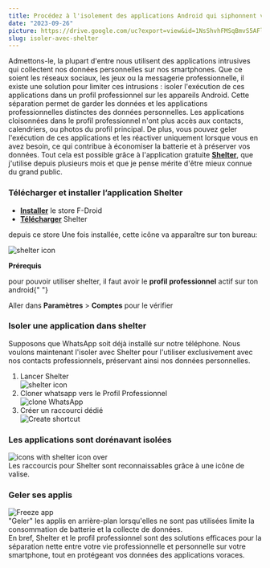 ```yaml
---
title: Procédez à l'isolement des applications Android qui siphonnent vos données
date: "2023-09-26"
picture: https://drive.google.com/uc?export=view&id=1NsShvhFMSqBmvS5AFlqTGdkMaqTwnICN
slug: isoler-avec-shelter
---
```


Admettons-le, la plupart d'entre nous utilisent des applications intrusives qui
collectent nos données personnelles sur nos smartphones. Que ce soient les
réseaux sociaux, les jeux ou la messagerie professionnelle, il existe une
solution pour limiter ces intrusions : isoler l'exécution de ces applications
dans un profil professionnel sur les appareils Android. Cette séparation permet
de garder les données et les applications professionnelles distinctes des
données personnelles. Les applications cloisonnées dans le profil professionnel
n'ont plus accès aux contacts, calendriers, ou photos du profil principal. De
plus, vous pouvez geler l'exécution de ces applications et les réactiver
uniquement lorsque vous en avez besoin, ce qui contribue à économiser la
batterie et à préserver vos données. Tout cela est possible grâce à
l'application gratuite [**Shelter**](https://github.com/PeterCxy/Shelter), que
j'utilise depuis plusieurs mois et que je pense mérite d'être mieux connue du
grand public.

<h3>
  <b>Télécharger et installer l’application Shelter</b>
</h3>

- [**Installer**](https://f-droid.org/fr/) le store F-Droid
- [**Télécharger**](https://f-droid.org/fr/packages/net.typeblog.shelter/) Shelter

depuis ce store Une fois installée, cette icône va apparaître sur ton bureau:

<div className='flex items-center justify-center'>
  <Image
    src='https://drive.google.com/uc?export=view&id=1q-mQYQ7d669p8kg7z__V56pWr_B_rfrJ'
    alt='shelter icon'
    width={50}
    height={50}
  />
</div>

<b>Prérequis</b>

pour pouvoir utiliser shelter, il faut avoir le **profil professionnel** actif sur
ton android{" "}

Aller dans **Paramètres** > **Comptes** pour le vérifier

<h3>Isoler une application dans shelter</h3>

Supposons que WhatsApp soit déjà installé sur notre téléphone. Nous voulons maintenant l'isoler avec Shelter pour l'utiliser exclusivement avec nos contacts professionnels, préservant ainsi nos données personnelles.

<ol>
  <li>Lancer Shelter</li>
  <div className='flex items-center justify-center'>
    <Image
      src='https://drive.google.com/uc?export=view&id=1CSK5eFIQM7Vd_l0eorWE24b_XCl2mVGn'
      alt='shelter icon'
      width={400}
      height={400}
    />
  </div>
  <li>Cloner whatsapp vers le Profil Professionnel</li>
  <div className='flex items-center justify-center'>
    <Image
      src='https://drive.google.com/uc?export=view&id=1nbeupZNV_d7S3IfyppYKHwhHA4bittVf'
      alt='clone WhatsApp'
      width={400}
      height={400}
    />
  </div>
  <li>Créer un raccourci dédié</li>
  <div className='flex items-center justify-center'>
    <Image
      src='https://drive.google.com/uc?export=view&id=1I6Agemy22otObCF7dgaKpTLqrcBxTYPO'
      alt='Create shortcut'
      width={400}
      height={400}
    />
  </div>
</ol>

<h3>Les applications sont dorénavant isolées</h3>
<div className='flex items-center justify-center'>
  <Image
    src='https://drive.google.com/uc?export=view&id=1cVcAe0MRxkZxmJtyTuKF9KzlTQpuZmIu'
    alt='icons with shelter icon over'
    width={400}
    height={400}
  />
</div>
Les raccourcis pour Shelter sont reconnaissables grâce à une icône de valise.

<h3>Geler ses applis</h3>
<div className='flex items-center justify-center'>
  <Image
    src='https://drive.google.com/uc?export=view&id=1Idi_j0IWuQjwQQdtjZ7tPPnthDvSNf-x'
    alt='Freeze app'
    width={400}
    height={400}
  />
</div>
"Geler" les applis en arrière-plan lorsqu'elles ne sont pas utilisées limite la
consommation de batterie et la collecte de données.

<div className='py-8 text-lg font-bold text-center'>
  En bref, Shelter et le profil professionnel sont des solutions efficaces pour
  la séparation nette entre votre vie professionnelle et personnelle sur votre
  smartphone, tout en protégeant vos données des applications voraces.
</div>
